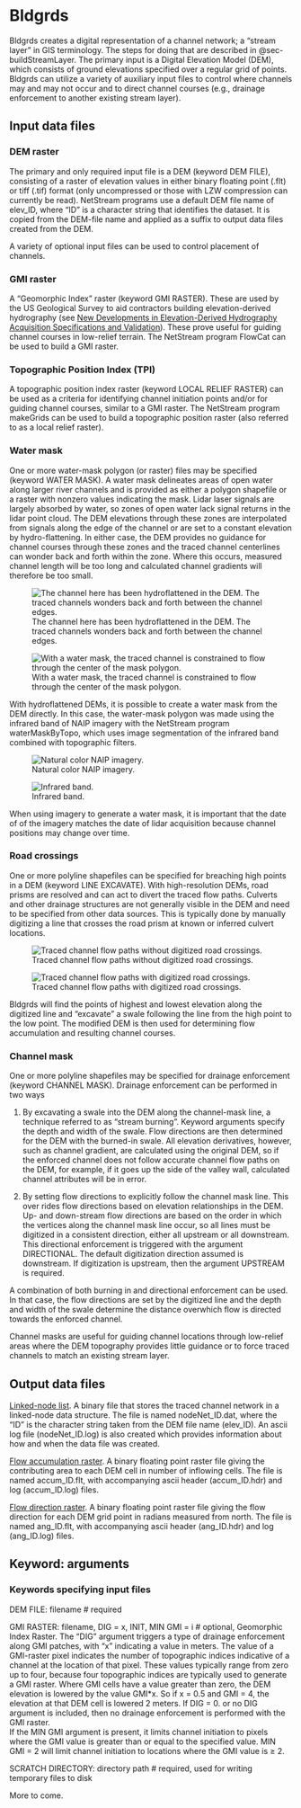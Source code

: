 # Bldgrds {#sec-bldgrds}

Bldgrds creates a digital representation of a channel network; a "stream layer" in GIS terminology. The steps for doing that are described in @sec-buildStreamLayer. The primary input is a Digital Elevation Model (DEM), which consists of ground elevations specified over a regular grid of points. Bldgrds can utilize a variety of auxiliary input files to control where channels may and may not occur and to direct channel courses (e.g., drainage enforcement to another existing stream layer).

## Input data files

### DEM raster

The primary and only required input file is a DEM (keyword DEM FILE), consisting of a raster of elevation values in either binary floating point (.flt) or tiff (.tif) format (only uncompressed or those with LZW compression can currently be read). NetStream programs use a default DEM file name of elev_ID, where "ID" is a character string that identifies the dataset. It is copied from the DEM-file name and applied as a suffix to output data files created from the DEM.

A variety of optional input files can be used to control placement of channels.

### GMI raster

A "Geomorphic Index" raster (keyword GMI RASTER). These are used by the US Geological Survey to aid contractors building elevation-derived hydrography (see [New Developments in Elevation-Derived Hydrography Acquisition Specifications and Validation](https://nsgic.org/wp-content/uploads/2024/05/EDH-Guidance-and-Specifications-NSGIC-Feb-2024.pdf){target="_blank"}). These prove useful for guiding channel courses in low-relief terrain. The NetStream program FlowCat can be used to build a GMI raster.

### Topographic Position Index (TPI)

A topographic position index raster (keyword LOCAL RELIEF RASTER) can be used as a criteria for identifying channel initiation points and/or for guiding channel courses, similar to a GMI raster. The NetStream program makeGrids can be used to build a topographic position raster (also referred to as a local relief raster).

### Water mask

One or more water-mask polygon (or raster) files may be specified (keyword WATER MASK). A water mask delineates areas of open water along larger river channels and is provided as either a polygon shapefile or a raster with nonzero values indicating the mask. Lidar laser signals are largely absorbed by water, so zones of open water lack signal returns in the lidar point cloud. The DEM elevations through these zones are interpolated from signals along the edge of the channel or are set to a constant elevation by hydro-flattening. In either case, the DEM provides no guidance for channel courses through these zones and the traced channel centerlines can wonder back and forth within the zone. Where this occurs, measured channel length will be too long and calculated channel gradients will therefore be too small.

::: {layout-ncol="2"}
![The channel here has been hydroflattened in the DEM. The traced channels wonders back and forth between the channel edges.](images/noMask.png){#noMask}

![With a water mask, the traced channel is constrained to flow through the center of the mask polygon.](images/withMask.png){#withMask}
:::

With hydroflattened DEMs, it is possible to create a water mask from the DEM directly. In this case, the water-mask polygon was made using the infrared band of NAIP imagery with the NetStream program waterMaskByTopo, which uses image segmentation of the infrared band combined with topographic filters.

::: {layout-ncol="2"}
![Natural color NAIP imagery.](images/NaturalColor.png){#naturalColor}

![Infrared band.](images/Infrared.png){#infrared}
:::

When using imagery to generate a water mask, it is important that the date of of the imagery matches the date of lidar acquisition because channel positions may change over time.

### Road crossings

One or more polyline shapefiles can be specified for breaching high points in a DEM (keyword LINE EXCAVATE). With high-resolution DEMs, road prisms are resolved and can act to divert the traced flow paths. Culverts and other drainage structures are not generally visible in the DEM and need to be specified from other data sources. This is typically done by manually digitizing a line that crosses the road prism at known or inferred culvert locations.

::: {layout-ncol="2"}
![Traced channel flow paths without digitized road crossings.](images/noCrossings.png){#noCrossings}

![Traced channel flow paths with digitized road crossings.](images/withCrossings.png){#withCrossings}
:::

Bldgrds will find the points of highest and lowest elevation along the digitized line and "excavate" a swale following the line from the high point to the low point. The modified DEM is then used for determining flow accumulation and resulting channel courses.

### Channel mask

One or more polyline shapefiles may be specified for drainage enforcement (keyword CHANNEL MASK). Drainage enforcement can be performed in two ways

1.   By excavating a swale into the DEM along the channel-mask line, a technique referred to as "stream burning". Keyword arguments specify the depth and width of the swale. Flow directions are then determined for the DEM with the burned-in swale. All elevation derivatives, however, such as channel gradient, are calculated using the original DEM, so if the enforced channel does not follow accurate channel flow paths on the DEM, for example, if it goes up the side of the valley wall, calculated channel attributes will be in error.

2.  By setting flow directions to explicitly follow the channel mask line. This over rides flow directions based on elevation relationships in the DEM. Up- and down-stream flow directions are based on the order in which the vertices along the channel mask line occur, so all lines must be digitized in a consistent direction, either all upstream or all downstream. This directional enforcement is triggered with the argument DIRECTIONAL. The default digitization direction assumed is downstream. If digitization is upstream, then the argument UPSTREAM is required.

A combination of both burning in and directional enforcement can be used. In that case, the flow directions are set by the digitized line and the depth and width of the swale determine the distance overwhich flow is directed towards the enforced channel.

Channel masks are useful for guiding channel locations through low-relief areas where the DEM topography provides little guidance or to force traced channels to match an existing stream layer.

## Output data files

[Linked-node list]{.underline}. A binary file that stores the traced channel network in a linked-node data structure. The file is named nodeNet_ID.dat, where the "ID" is the character string taken from the DEM file name (elev_ID). An ascii log file (nodeNet_ID.log) is also created which provides information about how and when the data file was created.

[Flow accumulation raster]{.underline}. A binary floating point raster file giving the contributing area to each DEM cell in number of inflowing cells. The file is named accum_ID.flt, with accompanying ascii header (accum_ID.hdr) and log (accum_ID.log) files.

[Flow direction raster]{.underline}. A binary floating point raster file giving the flow direction for each DEM grid point in radians measured from north. The file is named ang_ID.flt, with accompanying ascii header (ang_ID.hdr) and log (ang_ID.log) files.

## Keyword: arguments

### Keywords specifying input files

DEM FILE: filename \# required

GMI RASTER: filename, DIG = x, INIT, MIN GMI = i \# optional, Geomorphic Index Raster. The "DIG" argument triggers a type of drainage enforcement along GMI patches, with "x" indicating a value in meters. The value of a GMI-raster pixel indicates the number of topographic indices indicative of a channel at the location of that pixel. These values typically range from zero up to four, because four topographic indices are typically used to generate a GMI raster. Where GMI cells have a value greater than zero, the DEM elevation is lowered by the value GMI\*x. So if x = 0.5 and GMI = 4, the elevation at that DEM cell is lowered 2 meters. If DIG = 0. or no DIG argument is included, then no drainage enforcement is performed with the GMI raster.\
If the MIN GMI argument is present, it limits channel initiation to pixels where the GMI value is greater than or equal to the specified value. MIN GMI = 2 will limit channel initiation to locations where the GMI value is $\geq$ 2.

SCRATCH DIRECTORY: directory path \# required, used for writing temporary files to disk

More to come.
